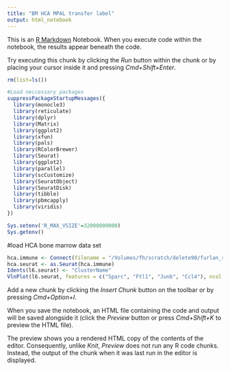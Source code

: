 ```yaml
---
title: "BM HCA MPAL transfer label"
output: html_notebook
---
```


This is an [R Markdown](http://rmarkdown.rstudio.com) Notebook. When you execute code within the notebook, the results appear beneath the code. 

Try executing this chunk by clicking the *Run* button within the chunk or by placing your cursor inside it and pressing *Cmd+Shift+Enter*. 

```r
rm(list=ls())

#Load neccessary packages
suppressPackageStartupMessages({
  library(monocle3)
  library(reticulate)
  library(dplyr)
  library(Matrix)
  library(ggplot2)
  library(xfun)
  library(pals)
  library(RColorBrewer)
  library(Seurat)
  library(ggplot2)
  library(parallel)
  library(scCustomize)
  library(SeuratObject)
  library(SeuratDisk)
  library(tibble)
  library(pbmcapply)
  library(viridis)
})

Sys.setenv('R_MAX_VSIZE'=32000000000)
Sys.getenv()
```

#load HCA bone marrow data set
```r
hca.immune <- Connect(filename = "/Volumes/fh/scratch/delete90/furlan_s/owalt/BM_HCA/1M-immune-human-immune-10XV2.loom", mode = "r")
hca.seurat <- as.Seurat(hca.immune)
Idents(l6.seurat) <- "ClusterName"
VlnPlot(l6.seurat, features = c("Sparc", "Ftl1", "Junb", "Ccl4"), ncol = 2)
```

Add a new chunk by clicking the *Insert Chunk* button on the toolbar or by pressing *Cmd+Option+I*.

When you save the notebook, an HTML file containing the code and output will be saved alongside it (click the *Preview* button or press *Cmd+Shift+K* to preview the HTML file). 

The preview shows you a rendered HTML copy of the contents of the editor. Consequently, unlike *Knit*, *Preview* does not run any R code chunks. Instead, the output of the chunk when it was last run in the editor is displayed.

